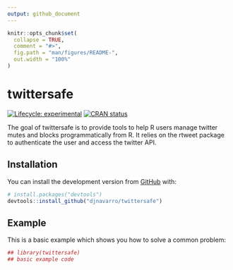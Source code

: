 ```yaml
---
output: github_document
---
```


<!-- README.md is generated from README.Rmd. Please edit that file -->

```r
knitr::opts_chunk$set(
  collapse = TRUE,
  comment = "#>",
  fig.path = "man/figures/README-",
  out.width = "100%"
)
```

# twittersafe

<!-- badges: start -->
[![Lifecycle: experimental](https://img.shields.io/badge/lifecycle-experimental-orange.svg)](https://lifecycle.r-lib.org/articles/stages.html#experimental)
[![CRAN status](https://www.r-pkg.org/badges/version/twittersafe)](https://CRAN.R-project.org/package=twittersafe)
<!-- badges: end -->

The goal of twittersafe is to provide tools to help R users manage twitter 
mutes and blocks programmatically from R. It relies on the rtweet package 
to authenticate the user and access the twitter API.

## Installation

You can install the development version from [GitHub](https://github.com/) with:

``` r
# install.packages("devtools")
devtools::install_github("djnavarro/twittersafe")
```
## Example

This is a basic example which shows you how to solve a common problem:

```r
## library(twittersafe)
## basic example code
```

